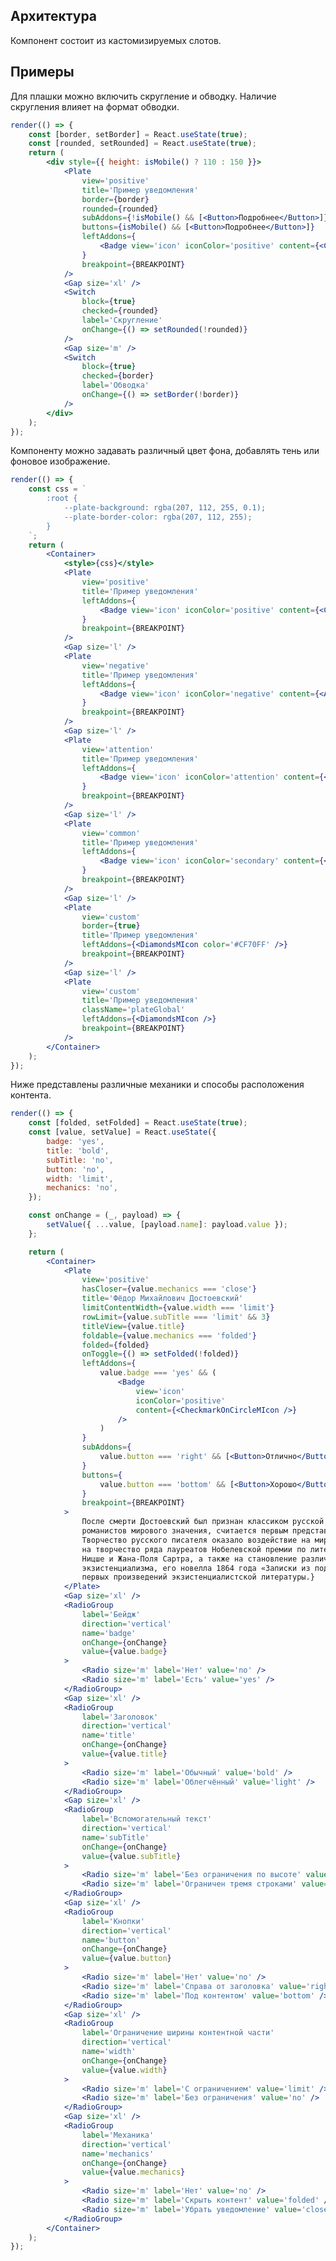 ## Архитектура

Компонент состоит из кастомизируемых слотов.

## Примеры

Для плашки можно включить скругление и обводку. Наличие скругления влияет на формат обводки.

```jsx live
render(() => {
    const [border, setBorder] = React.useState(true);
    const [rounded, setRounded] = React.useState(true);
    return (
        <div style={{ height: isMobile() ? 110 : 150 }}>
            <Plate
                view='positive'
                title='Пример уведомления'
                border={border}
                rounded={rounded}
                subAddons={!isMobile() && [<Button>Подробнее</Button>]}
                buttons={isMobile() && [<Button>Подробнее</Button>]}
                leftAddons={
                    <Badge view='icon' iconColor='positive' content={<CheckmarkOnCircleMIcon />} />
                }
                breakpoint={BREAKPOINT}
            />
            <Gap size='xl' />
            <Switch
                block={true}
                checked={rounded}
                label='Скругление'
                onChange={() => setRounded(!rounded)}
            />
            <Gap size='m' />
            <Switch
                block={true}
                checked={border}
                label='Обводка'
                onChange={() => setBorder(!border)}
            />
        </div>
    );
});
```

Компоненту можно задавать различный цвет фона, добавлять тень или фоновое изображение.

```jsx live mobileHeight={490}
render(() => {
    const css = `
        :root {
            --plate-background: rgba(207, 112, 255, 0.1);
            --plate-border-color: rgba(207, 112, 255);
        }
    `;
    return (
        <Container>
            <style>{css}</style>
            <Plate
                view='positive'
                title='Пример уведомления'
                leftAddons={
                    <Badge view='icon' iconColor='positive' content={<CheckmarkOnCircleMIcon />} />
                }
                breakpoint={BREAKPOINT}
            />
            <Gap size='l' />
            <Plate
                view='negative'
                title='Пример уведомления'
                leftAddons={
                    <Badge view='icon' iconColor='negative' content={<AlertCircleMIcon />} />
                }
                breakpoint={BREAKPOINT}
            />
            <Gap size='l' />
            <Plate
                view='attention'
                title='Пример уведомления'
                leftAddons={
                    <Badge view='icon' iconColor='attention' content={<AlertCircleMIcon />} />
                }
                breakpoint={BREAKPOINT}
            />
            <Gap size='l' />
            <Plate
                view='common'
                title='Пример уведомления'
                leftAddons={
                    <Badge view='icon' iconColor='secondary' content={<InformationCircleMIcon />} />
                }
                breakpoint={BREAKPOINT}
            />
            <Gap size='l' />
            <Plate
                view='custom'
                border={true}
                title='Пример уведомления'
                leftAddons={<DiamondsMIcon color='#CF70FF' />}
                breakpoint={BREAKPOINT}
            />
            <Gap size='l' />
            <Plate
                view='custom'
                title='Пример уведомления'
                className='plateGlobal'
                leftAddons={<DiamondsMIcon />}
                breakpoint={BREAKPOINT}
            />
        </Container>
    );
});
```

Ниже представлены различные механики и способы расположения контента.

```jsx live
render(() => {
    const [folded, setFolded] = React.useState(true);
    const [value, setValue] = React.useState({
        badge: 'yes',
        title: 'bold',
        subTitle: 'no',
        button: 'no',
        width: 'limit',
        mechanics: 'no',
    });

    const onChange = (_, payload) => {
        setValue({ ...value, [payload.name]: payload.value });
    };

    return (
        <Container>
            <Plate
                view='positive'
                hasCloser={value.mechanics === 'close'}
                title='Фёдор Михайлович Достоевский'
                limitContentWidth={value.width === 'limit'}
                rowLimit={value.subTitle === 'limit' && 3}
                titleView={value.title}
                foldable={value.mechanics === 'folded'}
                folded={folded}
                onToggle={() => setFolded(!folded)}
                leftAddons={
                    value.badge === 'yes' && (
                        <Badge
                            view='icon'
                            iconColor='positive'
                            content={<CheckmarkOnCircleMIcon />}
                        />
                    )
                }
                subAddons={
                    value.button === 'right' && [<Button>Отлично</Button>, <Button>Хорошо</Button>]
                }
                buttons={
                    value.button === 'bottom' && [<Button>Хорошо</Button>, <Button>Отлично</Button>]
                }
                breakpoint={BREAKPOINT}
            >
                После смерти Достоевский был признан классиком русской литературы и одним из лучших
                романистов мирового значения, считается первым представителем персонализма в России.
                Творчество русского писателя оказало воздействие на мировую литературу, в частности
                на творчество ряда лауреатов Нобелевской премии по литературе, философов Фридриха
                Ницше и Жана-Поля Сартра, а также на становление различных психологических учений и
                экзистенциализма, его новелла 1864 года «Записки из подполья» считается одним из
                первых произведений экзистенциалистской литературы.}
            </Plate>
            <Gap size='xl' />
            <RadioGroup
                label='Бейдж'
                direction='vertical'
                name='badge'
                onChange={onChange}
                value={value.badge}
            >
                <Radio size='m' label='Нет' value='no' />
                <Radio size='m' label='Есть' value='yes' />
            </RadioGroup>
            <Gap size='xl' />
            <RadioGroup
                label='Заголовок'
                direction='vertical'
                name='title'
                onChange={onChange}
                value={value.title}
            >
                <Radio size='m' label='Обычный' value='bold' />
                <Radio size='m' label='Облегчённый' value='light' />
            </RadioGroup>
            <Gap size='xl' />
            <RadioGroup
                label='Вспомогательный текст'
                direction='vertical'
                name='subTitle'
                onChange={onChange}
                value={value.subTitle}
            >
                <Radio size='m' label='Без ограничения по высоте' value='no' />
                <Radio size='m' label='Ограничен тремя строками' value='limit' />
            </RadioGroup>
            <Gap size='xl' />
            <RadioGroup
                label='Кнопки'
                direction='vertical'
                name='button'
                onChange={onChange}
                value={value.button}
            >
                <Radio size='m' label='Нет' value='no' />
                <Radio size='m' label='Справа от заголовка' value='right' />
                <Radio size='m' label='Под контентом' value='bottom' />
            </RadioGroup>
            <Gap size='xl' />
            <RadioGroup
                label='Ограничение ширины контентной части'
                direction='vertical'
                name='width'
                onChange={onChange}
                value={value.width}
            >
                <Radio size='m' label='С ограничением' value='limit' />
                <Radio size='m' label='Без ограничения' value='no' />
            </RadioGroup>
            <Gap size='xl' />
            <RadioGroup
                label='Механика'
                direction='vertical'
                name='mechanics'
                onChange={onChange}
                value={value.mechanics}
            >
                <Radio size='m' label='Нет' value='no' />
                <Radio size='m' label='Скрыть контент' value='folded' />
                <Radio size='m' label='Убрать уведомление' value='close' />
            </RadioGroup>
        </Container>
    );
});
```
